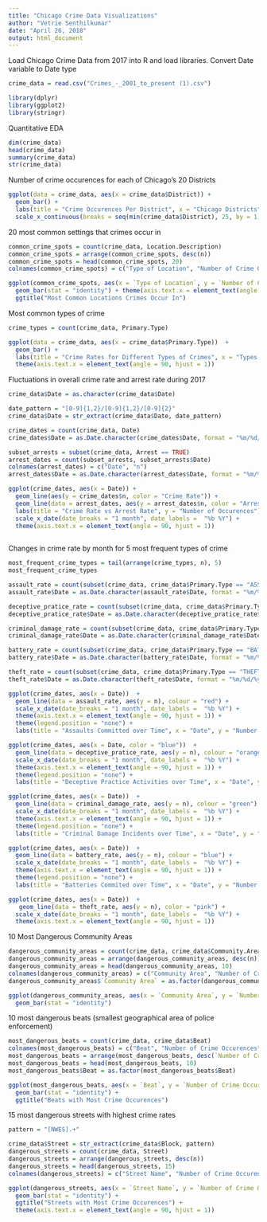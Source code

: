 ---
title: "Chicago Crime Data Visualizations"
author: "Vetrie Senthilkumar"
date: "April 26, 2018"
output: html_document
---

Load Chicago Crime Data from 2017 into R and load libraries. Convert Date variable to Date type

```{r, message=FALSE}
crime_data = read.csv("Crimes_-_2001_to_present (1).csv")

library(dplyr)
library(ggplot2)
library(stringr)
```

Quantitative EDA

```{r}
dim(crime_data)
head(crime_data)
summary(crime_data)
str(crime_data)

```

Number of crime occurences for each of Chicago's 20 Districts
```{r}

ggplot(data = crime_data, aes(x = crime_data$District)) + 
  geom_bar() +
  labs(title = "Crime Occurences Per District", x = "Chicago Districts", y = "Number of Crime Occurences") + 
  scale_x_continuous(breaks = seq(min(crime_data$District), 25, by = 1)) 

```

20 most common settings that crimes occur in
```{r}
common_crime_spots = count(crime_data, Location.Description)
common_crime_spots = arrange(common_crime_spots, desc(n))
common_crime_spots = head(common_crime_spots, 20)
colnames(common_crime_spots) = c("Type of Location", "Number of Crime Occurences")

ggplot(common_crime_spots, aes(x = `Type of Location`, y = `Number of Crime Occurences`)) + 
  geom_bar(stat = "identity") + theme(axis.text.x = element_text(angle = 90, hjust = 1)) +
  ggtitle("Most Common Locations Crimes Occur In")

```

Most common types of crime
```{r}

crime_types = count(crime_data, Primary.Type)

ggplot(data = crime_data, aes(x = crime_data$Primary.Type))  +
  geom_bar() + 
  labs(title = "Crime Rates for Different Types of Crimes", x = "Types of Crimes", y = "Number of Occurrences") +
  theme(axis.text.x = element_text(angle = 90, hjust = 1))

```

Fluctuations in overall crime rate and arrest rate during 2017
```{r}
crime_data$Date = as.character(crime_data$Date)

date_pattern = "[0-9]{1,2}/[0-9]{1,2}/[0-9]{2}"
crime_data$Date = str_extract(crime_data$Date, date_pattern)

crime_dates = count(crime_data, Date)
crime_dates$Date = as.Date.character(crime_dates$Date, format = "%m/%d/%y")

subset_arrests = subset(crime_data, Arrest == TRUE)
arrest_dates = count(subset_arrests, subset_arrests$Date)
colnames(arrest_dates) = c("Date", "n")
arrest_dates$Date = as.Date.character(arrest_dates$Date, format = "%m/%d/%y")

ggplot(crime_dates, aes(x = Date)) +
  geom_line(aes(y = crime_dates$n, color = "Crime Rate")) +
  geom_line(data = arrest_dates, aes(y = arrest_dates$n, color = "Arrest Rate")) +
  labs(title = "Crime Rate vs Arrest Rate", y = "Number of Occurences") +
  scale_x_date(date_breaks = "1 month", date_labels =  "%b %Y") +
  theme(axis.text.x = element_text(angle = 90, hjust = 1))
  

```

Changes in crime rate by month for 5 most frequent types of crime
```{r}
most_frequent_crime_types = tail(arrange(crime_types, n), 5)
most_frequent_crime_types

assault_rate = count(subset(crime_data, crime_data$Primary.Type == "ASSAULT"), Date)
assault_rate$Date = as.Date.character(assault_rate$Date, format = "%m/%d/%y")

deceptive_pratice_rate = count(subset(crime_data, crime_data$Primary.Type == "DECEPTIVE PRACTICE"), Date)
deceptive_pratice_rate$Date = as.Date.character(deceptive_pratice_rate$Date, format = "%m/%d/%y")

criminal_damage_rate = count(subset(crime_data, crime_data$Primary.Type == "CRIMINAL DAMAGE"), Date)
criminal_damage_rate$Date = as.Date.character(criminal_damage_rate$Date, format = "%m/%d/%y")

battery_rate = count(subset(crime_data, crime_data$Primary.Type == "BATTERY"), Date)
battery_rate$Date = as.Date.character(battery_rate$Date, format = "%m/%d/%y")

theft_rate = count(subset(crime_data, crime_data$Primary.Type == "THEFT"), Date)
theft_rate$Date = as.Date.character(theft_rate$Date, format = "%m/%d/%y")

ggplot(crime_dates, aes(x = Date))  +
  geom_line(data = assault_rate, aes(y = n), colour = "red") +
  scale_x_date(date_breaks = "1 month", date_labels =  "%b %Y") +
  theme(axis.text.x = element_text(angle = 90, hjust = 1)) +
  theme(legend.position = "none") +
  labs(title = "Assaults Committed over Time", x = "Date", y = "Number of Assaults")

ggplot(crime_dates, aes(x = Date, color = "blue"))  +
  geom_line(data = deceptive_pratice_rate, aes(y = n), colour = "orange") +
  scale_x_date(date_breaks = "1 month", date_labels =  "%b %Y") +
  theme(axis.text.x = element_text(angle = 90, hjust = 1)) +
  theme(legend.position = "none") + 
  labs(title = "Deceptive Practice Activities over Time", x = "Date", y = "Number of Deceptive Practice Incidents")

ggplot(crime_dates, aes(x = Date))  +
  geom_line(data = criminal_damage_rate, aes(y = n), colour = "green") +
  scale_x_date(date_breaks = "1 month", date_labels =  "%b %Y") +
  theme(axis.text.x = element_text(angle = 90, hjust = 1)) +
  theme(legend.position = "none") +
  labs(title = "Criminal Damage Incidents over Time", x = "Date", y = "Number of Criminal Damage Incidents")

ggplot(crime_dates, aes(x = Date))  +
  geom_line(data = battery_rate, aes(y = n), colour = "blue") +
  scale_x_date(date_breaks = "1 month", date_labels =  "%b %Y") +
  theme(axis.text.x = element_text(angle = 90, hjust = 1)) +
  theme(legend.position = "none") + 
  labs(title = "Batteries Commited over Time", x = "Date", y = "Number of Batteries")

ggplot(crime_dates, aes(x = Date))  +
   geom_line(data = theft_rate, aes(y = n), color = "pink") +
  scale_x_date(date_breaks = "1 month", date_labels =  "%b %Y") +
  theme(axis.text.x = element_text(angle = 90, hjust = 1))

```

10 Most Dangerous Community Areas
```{r}
dangerous_community_areas = count(crime_data, crime_data$Community.Area)
dangerous_community_areas = arrange(dangerous_community_areas, desc(n))
dangerous_community_areas = head(dangerous_community_areas, 10)
colnames(dangerous_community_areas) = c("Community Area", "Number of Crime Occurrences")
dangerous_community_areas$`Community Area` = as.factor(dangerous_community_areas$`Community Area`)

ggplot(dangerous_community_areas, aes(x = `Community Area`, y = `Number of Crime Occurrences`)) + 
  geom_bar(stat = "identity")

```

10 most dangerous beats (smallest geographical area of police enforcement)
```{r}
most_dangerous_beats = count(crime_data, crime_data$Beat)
colnames(most_dangerous_beats) = c("Beat", "Number of Crime Occurences")
most_dangerous_beats = arrange(most_dangerous_beats, desc(`Number of Crime Occurences`))
most_dangerous_beats = head(most_dangerous_beats, 10)
most_dangerous_beats$Beat = as.factor(most_dangerous_beats$Beat)

ggplot(most_dangerous_beats, aes(x = `Beat`, y = `Number of Crime Occurences`)) + 
  geom_bar(stat = "identity") + 
  ggtitle("Beats with Most Crime Occurences")
```


15 most dangerous streets with highest crime rates
```{r}

pattern = "[NWES].+"

crime_data$Street = str_extract(crime_data$Block, pattern)
dangerous_streets = count(crime_data, Street)
dangerous_streets = arrange(dangerous_streets, desc(n))
dangerous_streets = head(dangerous_streets, 15)
colnames(dangerous_streets) = c("Street Name", "Number of Crime Occurences")

ggplot(dangerous_streets, aes(x = `Street Name`, y = `Number of Crime Occurences`)) +
  geom_bar(stat = "identity") + 
  ggtitle("Streets with Most Crime Occurences") +
  theme(axis.text.x = element_text(angle = 90, hjust = 1))

```






